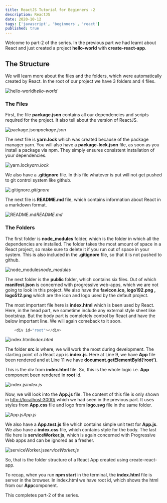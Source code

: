 ```yaml
---
title: ReactJS Tutorial for Beginners -2
description: ReactJS
date: 2020-10-12
tags: ['javascript', 'beginners', 'react']
published: true
---
```



Welcome to part-2 of the series. In the previous part we had learnt about React and just created a project **hello-world** with **create-react-app**.

## The Structure

We will learn more about the files and the folders, which were automatically created by React. In the root of our project we have 3 folders and 4 files.

![hello-world](https://ik.imagekit.io/thewebdev/React-Basics/2/1_R31RS1R6pf.png)*hello-world*

### The Files

First, the file **package.json** contains all our dependencies and scripts required for the project. It also tell about the version of ReactJS.

![package.json](https://ik.imagekit.io/thewebdev/React-Basics/2/2_4kAgXkB_0v.png)*package.json*

The next file is **yarn.lock** which was created because of the package manager yarn. You will also have a **package-lock.json** file, as soon as you install a package via npm. They simply ensures consistent installation of your dependencies.

![yarn.lock](https://ik.imagekit.io/thewebdev/React-Basics/2/3_VZC0uhQicP.png)*yarn.lock*

We also have a **.gitignore** file. In this file whatever is put will not get pushed to git control system like github.

![.gitignore](https://ik.imagekit.io/thewebdev/React-Basics/2/4_8_GRaScyUW.png)*.gitignore*

The next file is **README.md** file, which contains information about React in a markdown format.

![README.md](https://ik.imagekit.io/thewebdev/React-Basics/2/5_BTMkdZl_PK.png)*README.md*

### The Folders

The first folder is **node_modules** folder, which is the folder in which all the dependencies are installed. The folder takes the most amount of space in a React project, so make sure to delete it if you run out of space in your system. This is also included in the **.gitignore** file, so that it is not pushed to github.

![node_modules](https://ik.imagekit.io/thewebdev/React-Basics/2/6_BpvuGVc7NM.png)*node_modules*

The next folder is the **public** folder, which contains six files. Out of which **manifest.json** is concerned with progressive web-apps, which we are not going to look in this project. We also have the **favicon.ico, logo192.png , logo512.png** which are the icon and logo used by the default project.

The most important file here is **index.html** which is been used by React. Here, in the head part, we sometime include any external style sheet like bootstrap. But the body part is completely control by React and have the below important line. We will again comeback to it soon.


```js
    <div id="root"></div>
```

![index.html](https://ik.imagekit.io/thewebdev/React-Basics/2/7_OnIR3kEwaj.png)*index.html*

The folder **src** is where, we will work the most during development. The starting point of a React app is **index.js**. Here at Line 9, we have **App** file been rendered and at Line 11 we have **document.getElementById(‘root’)**.

This is the div from **index.html** file. So, this is the whole logic i.e. **App** component been rendered in **root** id.

![index.js](https://ik.imagekit.io/thewebdev/React-Basics/2/8_ms_nhN3KT7.png)*index.js*

Now, we will look into the **App.js** file. The content of this file is only shown in [http://localhost:3000/](http://localhost:3000/) which we had seen in the previous part. It uses styles from **App.css** file and logo from **logo.svg** file in the same folder.

![App.js](https://ik.imagekit.io/thewebdev/React-Basics/2/9_asO-97O4y.png)*App.js*

We also have a **App.test.js** file which contains simple unit test for **App.js**. We also have a **index.css** file, which contains style for the body. The last file here is **serviceWorker.js**, which is again concerned with Progressive Web apps and can be ignored as a fresher.

![serviceWorker.js](https://ik.imagekit.io/thewebdev/React-Basics/2/10_b1Qf8B76HY.png)*serviceWorker.js*

So, that is the folder structure of a React App created using create-react-app.

To recap, when you run **npm start** in the terminal, the **index.html** file is server in the browser. In index.html we have root id, which shows the html from our **App**component.

This completes part-2 of the series.
